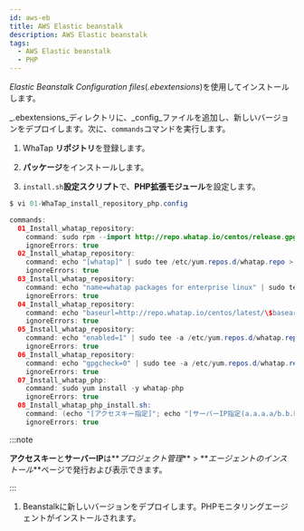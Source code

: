 ```yaml
---
id: aws-eb
title: AWS Elastic beanstalk
description: AWS Elastic beanstalk
tags:
  - AWS Elastic beanstalk
  - PHP
---
```


_Elastic Beanstalk Configuration files_(_.ebextensions_)を使用してインストールします。 

_.ebextensions_ディレクトリに、_config_ファイルを追加し、新しいバージョンをデプロイします。次に、`commands`コマンドを実行します。

1.  WhaTap **リポジトリ**を登録します。 

2.  **パッケージ**をインストールします。

3.  `install.sh`**設定スクリプト**で、**PHP拡張モジュール**を設定します。

```java title=SH
$ vi 01-WhaTap_install_repository_php.config

commands:
  01_Install_whatap_repository:
    command: sudo rpm --import http://repo.whatap.io/centos/release.gpg
    ignoreErrors: true
  02_Install_whatap_repository:
    command: echo "[whatap]" | sudo tee /etc/yum.repos.d/whatap.repo > /dev/null
    ignoreErrors: true
  03_Install_whatap_repository:
    command: echo "name=whatap packages for enterprise linux" | sudo tee -a /etc/yum.repos.d/whatap.repo > /dev/null
    ignoreErrors: true
  04_Install_whatap_repository:
    command: echo "baseurl=http://repo.whatap.io/centos/latest/\$basearch" | sudo tee -a /etc/yum.repos.d/whatap.repo > /dev/null
    ignoreErrors: true
  05_Install_whatap_repository:
    command: echo "enabled=1" | sudo tee -a /etc/yum.repos.d/whatap.repo > /dev/null
    ignoreErrors: true
  06_Install_whatap_repository:
    command: echo "gpgcheck=0" | sudo tee -a /etc/yum.repos.d/whatap.repo > /dev/null
    ignoreErrors: true
  07_Install_whatap_php:
    command: sudo yum install -y whatap-php
    ignoreErrors: true
  08_Install_whatap_php_install.sh:
    command: (echo "[アクセスキー指定]"; echo "[サーバーIP指定(a.a.a.a/b.b.b.b)")| sudo /usr/whatap/php/install.sh
    ignoreErrors: true
```

  :::note

  **アクセスキー**と**サーバーIP**は**_プロジェクト管理_** > **_エージェントのインストール_**ページで発行および表示できます。

  :::

1.  Beanstalkに新しいバージョンをデプロイします。PHPモニタリングエージェントがインストールされます。
